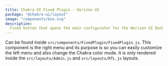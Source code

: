 ```yaml
---
title: Chakra UI Fixed Plugin - Horizon UI
package: "@chakra-ui/layout"
image: "components/box.svg"
description:
  Fixed button that opens the main configurator for the Horizon UI Dashboard
---
```


Can be found inside `src/components/FixedPlugin/FixedPlugin.js`. This component
is the right menu and its purpose is so you can easily customize the left menu
and also change the Chakra color mode. It is only rendered inside the
`src/layouts/Admin.js` and `src/layouts/RTL.js` layouts.
